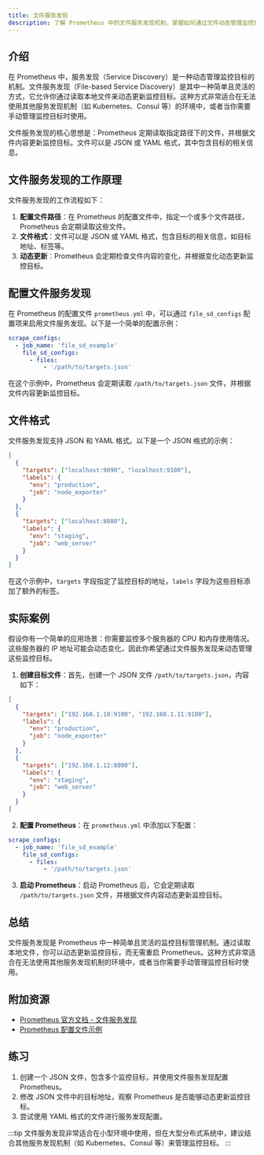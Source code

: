 ```yaml
---
title: 文件服务发现
description: 了解 Prometheus 中的文件服务发现机制，掌握如何通过文件动态管理监控目标。
---
```


## 介绍

在 Prometheus 中，服务发现（Service Discovery）是一种动态管理监控目标的机制。文件服务发现（File-based Service Discovery）是其中一种简单且灵活的方式，它允许你通过读取本地文件来动态更新监控目标。这种方式非常适合在无法使用其他服务发现机制（如 Kubernetes、Consul 等）的环境中，或者当你需要手动管理监控目标时使用。

文件服务发现的核心思想是：Prometheus 定期读取指定路径下的文件，并根据文件内容更新监控目标。文件可以是 JSON 或 YAML 格式，其中包含目标的相关信息。

## 文件服务发现的工作原理

文件服务发现的工作流程如下：

1. **配置文件路径**：在 Prometheus 的配置文件中，指定一个或多个文件路径，Prometheus 会定期读取这些文件。
2. **文件格式**：文件可以是 JSON 或 YAML 格式，包含目标的相关信息，如目标地址、标签等。
3. **动态更新**：Prometheus 会定期检查文件内容的变化，并根据变化动态更新监控目标。

## 配置文件服务发现

在 Prometheus 的配置文件 `prometheus.yml` 中，可以通过 `file_sd_configs` 配置项来启用文件服务发现。以下是一个简单的配置示例：

```yaml
scrape_configs:
  - job_name: 'file_sd_example'
    file_sd_configs:
      - files:
          - '/path/to/targets.json'
```

在这个示例中，Prometheus 会定期读取 `/path/to/targets.json` 文件，并根据文件内容更新监控目标。

## 文件格式

文件服务发现支持 JSON 和 YAML 格式。以下是一个 JSON 格式的示例：

```json
[
  {
    "targets": ["localhost:9090", "localhost:9100"],
    "labels": {
      "env": "production",
      "job": "node_exporter"
    }
  },
  {
    "targets": ["localhost:8080"],
    "labels": {
      "env": "staging",
      "job": "web_server"
    }
  }
]
```

在这个示例中，`targets` 字段指定了监控目标的地址，`labels` 字段为这些目标添加了额外的标签。

## 实际案例

假设你有一个简单的应用场景：你需要监控多个服务器的 CPU 和内存使用情况。这些服务器的 IP 地址可能会动态变化，因此你希望通过文件服务发现来动态管理这些监控目标。

1. **创建目标文件**：首先，创建一个 JSON 文件 `/path/to/targets.json`，内容如下：

```json
[
  {
    "targets": ["192.168.1.10:9100", "192.168.1.11:9100"],
    "labels": {
      "env": "production",
      "job": "node_exporter"
    }
  },
  {
    "targets": ["192.168.1.12:8080"],
    "labels": {
      "env": "staging",
      "job": "web_server"
    }
  }
]
```

2. **配置 Prometheus**：在 `prometheus.yml` 中添加以下配置：

```yaml
scrape_configs:
  - job_name: 'file_sd_example'
    file_sd_configs:
      - files:
          - '/path/to/targets.json'
```

3. **启动 Prometheus**：启动 Prometheus 后，它会定期读取 `/path/to/targets.json` 文件，并根据文件内容动态更新监控目标。

## 总结

文件服务发现是 Prometheus 中一种简单且灵活的监控目标管理机制。通过读取本地文件，你可以动态更新监控目标，而无需重启 Prometheus。这种方式非常适合在无法使用其他服务发现机制的环境中，或者当你需要手动管理监控目标时使用。

## 附加资源

- [Prometheus 官方文档 - 文件服务发现](https://prometheus.io/docs/prometheus/latest/configuration/configuration/#file_sd_config)
- [Prometheus 配置文件示例](https://prometheus.io/docs/prometheus/latest/configuration/configuration/)

## 练习

1. 创建一个 JSON 文件，包含多个监控目标，并使用文件服务发现配置 Prometheus。
2. 修改 JSON 文件中的目标地址，观察 Prometheus 是否能够动态更新监控目标。
3. 尝试使用 YAML 格式的文件进行服务发现配置。

:::tip
文件服务发现非常适合在小型环境中使用，但在大型分布式系统中，建议结合其他服务发现机制（如 Kubernetes、Consul 等）来管理监控目标。
:::